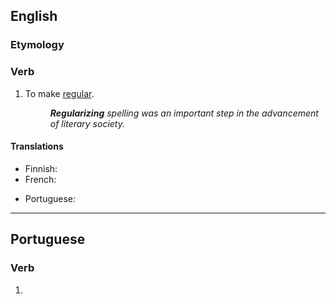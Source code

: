 ==English==

===Etymology===
{{suffix|en|regular|ize}}

===Verb===
{{en-verb|regulariz}}

# To make [[regular]].
#: '''''Regularizing''' spelling was an important step in the advancement of literary society.''

====Translations====
{{trans-top|to make regular}}
* Finnish: {{t|fi|säännöllistää}}
* French: {{t+|fr|régulariser}}
{{trans-mid}}
* Portuguese: {{t|pt|regularizar}}
{{trans-bottom}}

----

==Portuguese==

===Verb===
{{head|pt|verb form}}

# {{pt-verb-form-of|regularizar}}